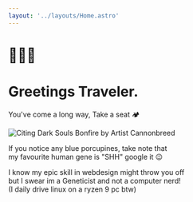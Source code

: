 ```yaml
---
layout: '../layouts/Home.astro' 
---
```

<div class="colorbox" style="width: 720px;">

# 🧙🏾‍♂️

# Greetings Traveler.

You've come a long way, Take a seat 🏕️

![Citing Dark Souls Bonfire by Artist Cannonbreed](/assets/campfire2.webp)



If you notice any blue porcupines, take note that  
my favourite human gene is "SHH" google it 😉

I know my epic skill in webdesign might throw you off  
but I swear im a Geneticist and not a computer nerd!  
(I daily drive linux on a ryzen 9 pc btw)

</div>